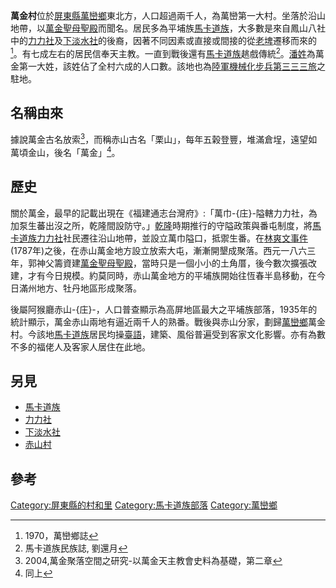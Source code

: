 {{Multiple issues|
{{Original research|time=2020-07-09T17:59:29+00:00}}
{{Copy edit|time=2020-07-17T03:55:52+00:00}}
{{Refimprove|time=2020-07-17T03:55:52+00:00}}
}}
{{ROC Village or Li Info
|City/CountyName = [[屏東縣|屏東縣]]
|DivName = [[萬巒鄉|萬巒鄉]]
|Village/LiName = 萬金
|Village/Li = 村
|OldName =
|AreaTotal =
|HouseholdTotal = 701
|PopTotal = 2295
|YearMonth = 2020年5月
|Head = 潘安雄
|Sub =
|Neighbors = [[萬巒鄉|萬巒鄉]]成德村、赤山村、五溝村、[[泰武鄉|泰武鄉]]佳平村
|MapLocation =
}}

'''萬金村'''位於[[屏東縣|屏東縣]][[萬巒鄉|萬巒鄉]]東北方，人口超過兩千人，為萬巒第一大村。坐落於沿山地帶，以[[萬金聖母聖殿|萬金聖母聖殿]]而聞名。居民多為平埔族[[馬卡道族|馬卡道族]]，大多數是來自鳳山八社中的[[力力社|力力社]]及[[下淡水社|下淡水社]]的後裔，因著不同因素或直接或間接的從[[老埤村|老埤]]遷移而來的<ref>1970，萬巒鄉誌</ref>。有七成左右的居民信奉天主教。一直到戰後還有[[馬卡道族|馬卡道族]]趒戲傳統<ref>馬卡道族民族誌, 劉還月</ref>。[[潘姓|潘姓]]為萬金第一大姓，該姓佔了全村六成的人口數。該地也為[[陸軍機械化步兵第三三三旅|陸軍機械化步兵第三三三旅]]之駐地。

== 名稱由來 ==
據說萬金古名放索<ref>2004,萬金聚落空間之研究-以萬金天主教會史料為基礎，第二章</ref>，而稱赤山古名「栗山」，每年五榖登豐，堆滿倉埕，遠望如萬頃金山，後名「萬金」<ref>同上</ref>。

== 歷史 ==
關於萬金，最早的記載出現在《福建通志台灣府》:「萬巾-{庄}-隘轄力力社，為加泵生蕃出沒之所，乾隆間設防守。」[[乾隆|乾隆]]時期推行的守隘政策與番屯制度，將[[馬卡道族|馬卡道族]][[力力社|力力社]]社民遷往沿山地帶，並設立萬巾隘口，抵禦生番。在[[林爽文事件|林爽文事件]](1787年)之後，在赤山萬金地方設立放索大屯，漸漸開墾成聚落。西元一八六三年，郭神父籌資建[[萬金聖母聖殿|萬金聖母聖殿]]，當時只是一個小小的土角厝，後今數次擴張改建，才有今日規模。約莫同時，赤山萬金地方的平埔族開始往恆春半島移動，在今日滿州地方、牡丹地區形成聚落。

後屬阿猴廳赤山-{庄}-，人口普查顯示為高屏地區最大之平埔族部落，1935年的統計顯示，萬金赤山兩地有逼近兩千人的熟番。戰後與赤山分家，劃歸[[萬巒鄉|萬巒鄉]]萬金村。今該地[[馬卡道族|馬卡道族]]居民均操[[臺灣話|臺語]]，建築、風俗普遍受到客家文化影響。亦有為數不多的福佬人及客家人居住在此地。

== 另見 ==
*[[馬卡道族|馬卡道族]]
*[[力力社|力力社]]
*[[下淡水社|下淡水社]]
*[[赤山村|赤山村]]

== 參考 ==
{{Reflist}}

[[Category:屏東縣的村和里|Category:屏東縣的村和里]]
[[Category:馬卡道族部落|Category:馬卡道族部落]]
[[Category:萬巒鄉|Category:萬巒鄉]]